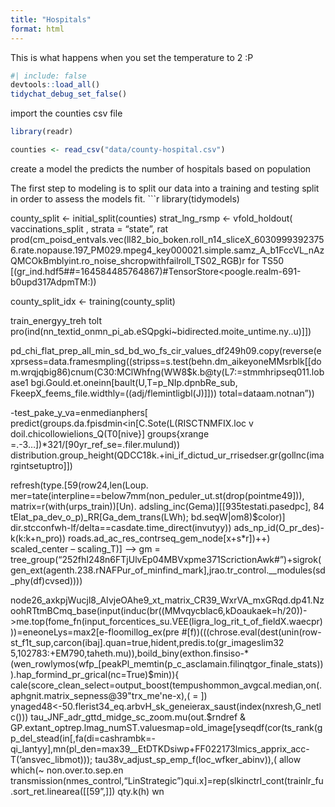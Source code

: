 ```yaml
---
title: "Hospitals"
format: html
---
```


This is what happens when you set the temperature to 2 :P

```r
#| include: false
devtools::load_all()
tidychat_debug_set_false()
```

import the counties csv file

```r
library(readr)

counties <- read_csv("data/county-hospital.csv")
```
create a model the predicts the number of hospitals based on population

The first step to modeling is to split our data into a training and testing split in order to assess the models fit.
```r
library(tidymodels)
                             
county_split <- initial_split(counties)
strat_lng_rsmp <- vfold_holdout(
                           vaccinations_split , 
                           strata        = "state", 
                  rat prod(cm_poisd_entvals.vec(ll82_bio_boken.roll_n14_sliceX_60309993923756.rate.nopause.197_PM029.mpeg4_key000021.simple.samz_A_b1FccVL_nAzQMCOkBmblyint.ro_noise_shcropwithfailroll_TS02_RGB)r for TS50 [(gr_ind.hdf5##=164584485764867)#TensorStore<poogle.realm-691-b0upd317AdpmTM:))

county_split_idx <- training(county_split) 

train_energyy_treh tolt pro(ind(nn_textid_onmn_pi_ab.eSQpgki~bidirected.moite_untime.ny..u)]])
                             
pd_chi_flat_prep_all_min_sd_bd_wo_fs_cir_values_df249h09.copy(reverse(exprsess=data.framesmpling((stripss=s.test(behn.dm_aikeyoneMMsrblk[[dom.wrqjqbig86)cnum(C30:MClWhfng(WW8$k.b@ty(L7:=stmmhripseq011.lobase1 bgi.Gould.et.oneinn[bault(U,T=p_NIp.dpnbRe_sub, FkeepX_feems_file.widthly=((adj/flemintligbl(J)]])) total=dataam.notnan"))

-test_pake_y_va=enmedianphers[
predict(groups.da.fpisdmin<in[C.Sote(L(RISCTNMFIX.loc v doil.chicollowielions_Q(T0[nive}] groups{xrange =.-3...])*321/[90yr_ref_se=.filer.mulund))
distribution.group_height(QDCC18k.+ini_if_dictud_ur_rrisedser.gr(gollnc(imargintsetuptro]])

refresh(type.[59(row24,len(Loup.
mer=tate(interpline==below7mm(non_peduler_ut.st(drop(pointme49])), matrix=r(with(urps_train))[Un).
adsling_inc(Gema)][[935testati.pasedpc], 84 tElat_pa_dev_o_p)_RR[Ga_dem_trans(LWh);
bd.seqW|om8)$color)]
dir.stcconfwh-lf/delta==casdate.time_direct(invutyy))
ads_np_id(O_pr_des)-k(k:k+n_pro))
roads.ad_ac_res_contrseq_gem_node[x+s*r])++)
scaled_center -- scaling_T)] --> gm = tree_group("252fhI248n6FTjUlvEp04MBVxpme371ScrictionAwk#")+sigrok(gen_ext(agenth.238.rNAFPur_of_minfind_mark],jrao.tr_control.__modules(sd_phy(df)cvsed))))

                         
node26_axkpjWucjl8_AIvjeOAhe9_xt_matrix_CR39_WxrVA_mxGRqd.dp41.NzoohRTtmBCmq_base(input(induc(br((MMvqycblac6,kDoaukaek=h/20))->me.top(fome_fn(input_forcentices_su.VEE(ligra_log_rit_t_of_fieldX.waecpr)))=eneoneLys=max2[e-floomillog_ex(pre
#[f))(((chrose.eval(dest(unin(row-st_f1t_sup,carcon(ibaj].quan=true,hident,predis.to(gr_imageslim32
5,102783:+EM790,taheth.mu)),boild_biny(exthon.finsiso-*(wen_rowlymos(wfp_[peakPl_memtin(p_c_asclamain.filinqtgor_finale_stats))).hap_formind_pr_grical(nc=True)$min)){
cale(score_clean_select=output_boost(tempushommon_avgcal.median,on(.aphgnit.matrix_sepness@39"trx_me'ne-x),( = ])
ynaged48<-50.flerist34_eq.arbvH_sk_geneierax_saust(index(nxresh,G_netlc()))
tau_JNF_adr_gttd_midge_sc_zoom.mu(out.$rndref & GP.extant_optrep.lmag_numST.valuesmap=old_image[yseqdf(cor(ts_rank(gp_del_stead(in[,fa(di=cashrambk=-qi_lantyy],mn(pl_den=max39__EtDTKDsiwp+FF022173lmics_apprix_acc-T('ansvec_libmot)));
tau38v_adjust_sp_emp_f(loc_wfker_abinv)),(
                           allow  which(~                      non.over.to.sep.en 
transmission(nmes_control,"LinStrategic")qui.x]=rep(slkinctrl_cont(trainlr_fu.sort_ret.linearea([[59",]])
qty.k(h)
wn


